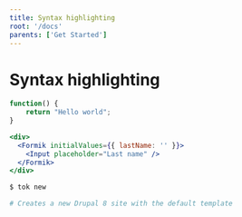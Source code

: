 ```yaml
---
title: Syntax highlighting
root: '/docs'
parents: ['Get Started']
---
```


# Syntax highlighting

```javascript
function() {
    return "Hello world";
}
```

```jsx
<div>
  <Formik initialValues={{ lastName: '' }}>
    <Input placeholder="Last name" />
  </Formik>
</div>
```

```sh
$ tok new

# Creates a new Drupal 8 site with the default template
```
